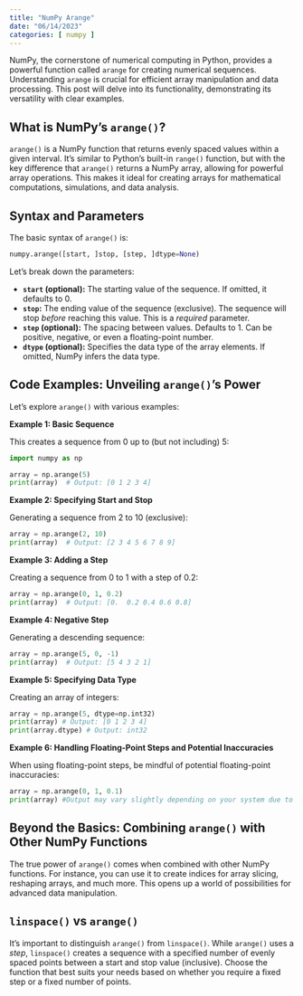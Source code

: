 ```yaml
---
title: "NumPy Arange"
date: "06/14/2023"
categories: [ numpy ]
---
```



NumPy, the cornerstone of numerical computing in Python, provides a powerful function called `arange` for creating numerical sequences.  Understanding `arange` is crucial for efficient array manipulation and data processing. This post will delve into its functionality, demonstrating its versatility with clear examples.


## What is NumPy's `arange()`?

`arange()` is a NumPy function that returns evenly spaced values within a given interval.  It's similar to Python's built-in `range()` function, but with the key difference that `arange()` returns a NumPy array, allowing for powerful array operations. This makes it ideal for creating arrays for mathematical computations, simulations, and data analysis.


## Syntax and Parameters

The basic syntax of `arange()` is:

```python
numpy.arange([start, ]stop, [step, ]dtype=None)
```

Let's break down the parameters:

* **`start` (optional):** The starting value of the sequence. If omitted, it defaults to 0.
* **`stop`:** The ending value of the sequence (exclusive). The sequence will stop *before* reaching this value.  This is a *required* parameter.
* **`step` (optional):** The spacing between values.  Defaults to 1.  Can be positive, negative, or even a floating-point number.
* **`dtype` (optional):**  Specifies the data type of the array elements.  If omitted, NumPy infers the data type.


## Code Examples: Unveiling `arange()`'s Power

Let's explore `arange()` with various examples:

**Example 1: Basic Sequence**

This creates a sequence from 0 up to (but not including) 5:

```python
import numpy as np

array = np.arange(5)
print(array)  # Output: [0 1 2 3 4]
```

**Example 2: Specifying Start and Stop**

Generating a sequence from 2 to 10 (exclusive):

```python
array = np.arange(2, 10)
print(array)  # Output: [2 3 4 5 6 7 8 9]
```

**Example 3:  Adding a Step**

Creating a sequence from 0 to 1 with a step of 0.2:

```python
array = np.arange(0, 1, 0.2)
print(array)  # Output: [0.  0.2 0.4 0.6 0.8]
```

**Example 4: Negative Step**

Generating a descending sequence:

```python
array = np.arange(5, 0, -1)
print(array)  # Output: [5 4 3 2 1]
```

**Example 5: Specifying Data Type**

Creating an array of integers:

```python
array = np.arange(5, dtype=np.int32)
print(array) # Output: [0 1 2 3 4]
print(array.dtype) # Output: int32
```

**Example 6: Handling Floating-Point Steps and Potential Inaccuracies**

When using floating-point steps, be mindful of potential floating-point inaccuracies:

```python
array = np.arange(0, 1, 0.1)
print(array) #Output may vary slightly depending on your system due to floating point limitations
```


## Beyond the Basics:  Combining `arange()` with Other NumPy Functions

The true power of `arange()` comes when combined with other NumPy functions. For instance, you can use it to create indices for array slicing, reshaping arrays, and much more.  This opens up a world of possibilities for advanced data manipulation.


##  `linspace()` vs `arange()`

It's important to distinguish `arange()` from `linspace()`. While `arange()` uses a *step*, `linspace()` creates a sequence with a specified number of evenly spaced points between a start and stop value (inclusive).  Choose the function that best suits your needs based on whether you require a fixed step or a fixed number of points.

